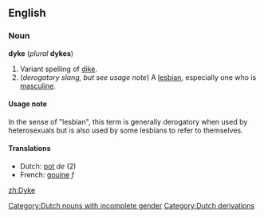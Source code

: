 ==English==
===Noun===
'''dyke''' (''plural'' '''dykes''')

#Variant spelling of [[dike]].
#(''derogatory slang, but see usage note'') A [[lesbian]], especially one who is [[masculine]].

====Usage note====
In the sense of "lesbian", this term is generally derogatory when used by heterosexuals but is also used by some lesbians to refer to themselves.

====Translations====
*Dutch: [[pot]] ''de'' (2) [[Category:Dutch nouns with incomplete gender]]
*French: [[gouine]] ''f''

[[zh:Dyke]]
[[Category:Dutch derivations]]
